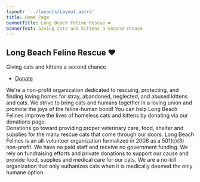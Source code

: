 ```yaml
---
layout: '../layouts/Layout.astro'
title: Home Page
bannerTitle: Long Beach Feline Rescue ❤️
bannerText: Giving cats and kittens a second chance
---
```


<Layout title="Cats!">
    <Banner>
        <h2>Long Beach Feline Rescue ❤️</h2>
        <p>Giving cats and kittens a second chance</p>
        <ul class="actions special">
            <li><a href="/donate" class="button primary">Donate</a></li>
        </ul>
    </Banner> 
    <One />
    <SpotlightContainer>
      <Spotlight imageSrc="images/home_pic01.webp" header="Our Mission" text="Our Mission">
        We're a non-profit organization dedicated to rescuing, protecting, and finding loving homes for stray, abandoned, neglected, and abused kittens and cats. We strive to bring cats and humans together in a loving union and promote the joys of the feline-human bond!
      </Spotlight>
      <Spotlight imageSrc="images/home_pic02.jpg" header="Donate" text="Donate">
        You can help Long Beach Felines improve the lives of homeless cats and kittens by donating via our donations page.<br/> Donations go toward providing proper veterinary care, food, shelter and supplies for the many rescue cats that come through our doors.
      </Spotlight>
      <Spotlight imageSrc="images/home_pic03.webp" header="Who We Are" text="Who We Are">
        Long Beach Felines is an all-volunteer organization formalized in 2008 as a 501(c)(3) non-profit. We have no paid staff and receive no government funding.  We rely on fundraising efforts and private donations to support our cause and provide food, supplies and medical care for our cats. We are a no-kill organization that only euthanizes cats when it is medically deemed the only humane option.
      </Spotlight>
    </SpotlightContainer>
    <Three />
</Layout>